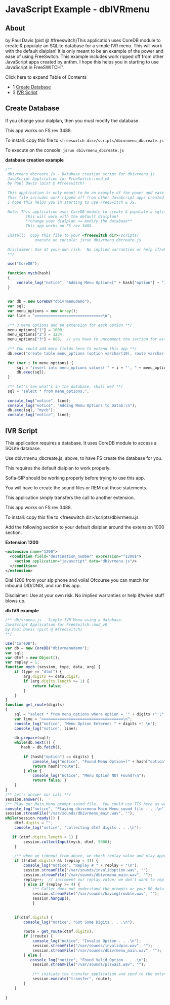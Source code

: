 
# JavaScript Example - dbIVRmenu 

 

## About

by Paul Davis (pist @ #freeswitch)This application uses CoreDB module to create & populate an SQLite database for a simple IVR menu. This will work with the default dialplan! It is only meant to be an example of the power and ease of using FreeSwitch. This example includes work ripped off from other JavaScript apps created by anthm. I hope this helps you in starting to use JavaScript in FreeSWITCH™.

Click here to expand Table of Contents

* 1 [Create Database](#create-database)
* 2 [IVR Script](#ivr-script)

## Create Database

If you change your dialplan, then you must modify the database.

This app works on FS rev 3488.

To install: copy this file to `<freeswitch dir>/scripts/dbivrmenu_dbcreate.js`

To execute on the console: `jsrun dbivrmenu_dbcreate.js`

**database creation example**

```js
/** 
 dbivrmenu_dbcreate.js - Database creation script for dbivrmenu.js
 JavaScript Application for FreeSwitch::mod_v8
 by Paul Davis (pist @ #freeswitch)
 
 This application is only meant to be an example of the power and ease of using FreeSwitch.
 This file includes work ripped off from other JavaScript apps created by anthm @ #freeswitch.
 I hope this helps you in starting to use FreeSwitch & JS.
 
 Note: This application uses CoreDB module to create & populate a sqlite database.
         This will work with the default dialplan! 
         **change your dialplan == modify the database**
         This app works on FS rev 3488.
 
 Install:  copy this file to your <freeswitch dir>/scripts/
             execute on console: jsrun dbivrmenu_dbcreate.js
 
 Disclaimer: Use at your own risk.  No implied warranties or help if/when stuff blows up.
 **/
 
 use("CoreDB");
 
 function mycb(hash)
 {
     console_log("notice", "Adding Menu Option=[" + hash["option"] + "] Route=[" + hash["route"] + "] to the DB\n");
 }
 
 
 var db = new CoreDB("dbivrmenudemo");
 var sql;
 var menu_options = new Array();
 var line = "==============================\n";
 
 /** 3 menu options and an extension for each option **/
 menu_options["1"] = 1000;
 menu_options["2"] = 1234;
 menu_options["3"] = 888;  // you have to uncomment the section for extension 888 for this to work
 
 /** You could add more fields here to extend this app **/
 db.exec("create table menu_options (option varchar(10), route varchar(120));");
 
 for (var i in menu_options) {
     sql = "insert into menu_options values('" + i + "', " + menu_options[i] + ");";
     db.exec(sql);
 }
 
 /** Let's see what's in the database, shall we? **/
 sql = "select * from menu_options;";
 
 console_log("notice", line);
 console_log("notice", "Adding Menu Options to Datab:\n");
 db.exec(sql, "mycb");
 console_log("notice", line);
```

## IVR Script

This application requires a database. It uses CoreDB module to access a SQLite database.

Use dbivrmenu\_dbcreate.js, above, to have FS create the database for you.

This requires the default dialplan to work properly.

Sofia-SIP should be working properly before trying to use this app.

You will have to create the sound files or REM out those statements.

This application simply transfers the call to another extension.

This app works on FS rev 3488.

To install: copy this file to &lt;freeswitch dir>/scripts/dbivrmenu.js

Add the following section to your default dialplan around the extension 1000 section.

**Extension 1200**

```xml
<extension name="1200">
  <condition field="destination_number" expression="^1200$">
    <action application="javascript" data="dbivrmenu.js"/>
  </condition>
</extension>
```

Dial 1200 from your sip phone and voila! Ofcourse you can match for inbound DID/DNIS, and run this app. 

Disclaimer: Use at your own risk. No implied warranties or help if/when stuff blows up.

**db IVR example**

```js
/** dbivrmenu.js - Simple IVR Menu using a database.
JavaScript Application for FreeSwitch::mod_v8
by Paul Davis (pist @ #freeswitch)
**/

use("CoreDB");
var db = new CoreDB("dbivrmenudemo");
var sql;
var dtmf = new Object();
var replay = 1;
function mycb (session, type, data, arg) {
    if (type == "dtmf") {
        arg.digits += data.digit;
        if (arg.digits.length >= 1) {
            return false;
        }
    }
}
function get_route(digits)
{
    sql = "select * from menu_options where option = '" + digits +"';";
    var line = "====================================\n";
    console_log("notice", "Menu Option Entered: " + digits +" \n");
    console_log("notice", line);
    
    db.prepare(sql);
    while(db.next()) {
       hash = db.fetch();
        
        if (hash["option"] == digits) {
            console_log("notice", "Found Menu Option=[" + hash["option"] + "] Route=[" + hash["route"] + "]\n");
            return hash["route"];
        } else { 
            console_log("notice", "Menu Option NOT Found!\n");
            return false; }
    }
}
/** Let's answer our call **/
session.answer();
/** Play our Main Menu prompt sound file.  You could use TTS here as well.  **/
console_log("notice", "Playing dbivrmenu Main Menu sound file . . .\n");
session.streamFile("/var/sounds/dbivrmenu_main.wav", "");    
while(session.ready()) {
    dtmf.digits = "";
    console_log("notice", "collecting dtmf digits . . .\n");
    
   if (dtmf.digits.length < 1) {
        session.collectInput(mycb, dtmf, 5000);
    } 
    
    /** when we timeout from above, we check replay value and play appropriate prompts **/
    if ((!dtmf.digits) && (replay < 4)) {
        console_log("notice", "Replay # " + replay + "\n");
        session.streamFile("/var/sounds/invalidoption.wav", "");
        session.streamFile("/var/sounds/dbivrmenu_main.wav", "");
        replay++;  // increment our replay value; we don't want to replay our prompts too many times!
        } else if (replay >= 4) { 
            /** Caller does not understand the prompts or your DB data is wrong; either way we've had enough, let's push'em off the line **/
            session.streamFile("/var/sounds/havingtrouble.wav", "");
            session.hangup();
            }
    
    
    if(dtmf.digits) {
        console_log("notice", "Got Some Digits . . .\n");
        
        route = get_route(dtmf.digits);
        if (!route) {
            console_log("notice", "Invalid Option . . .\n");
            session.streamFile("/var/sounds/invalidpin.wav", "");
            session.streamFile("/var/sounds/dbivrmenu_main.wav", "");
        } else {
           console_log("notice", "Found Valid Option . . .\n");
            session.streamFile("/var/sounds/plswait.wav", "");
            
            /** initiate the transfer application and send to the extension in route; again, you could extend this **/
            session.execute("transfer", route);
        }
    }
    
}
```


